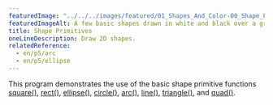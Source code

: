 ```yaml
---
featuredImage: "../../../images/featured/01_Shapes_And_Color-00_Shape_Primitives-thumbnail.png"
featuredImageAlt: A few basic shapes drawn in white and black over a grey background.
title: Shape Primitives
oneLineDescription: Draw 2D shapes.
relatedReference:
  - en/p5/arc
  - en/p5/ellipse
---
```


This program demonstrates the use of the basic shape
primitive functions
<a href="/reference/p5/square/" target="_blank">square()</a>,
<a href="/reference/p5/rect/" target="_blank">rect()</a>,
<a href="/reference/p5/ellipse/" target="_blank">ellipse()</a>,
<a href="/reference/p5/circle/" target="_blank">circle()</a>,
<a href="/reference/p5/arc/" target="_blank">arc()</a>,
<a href="/reference/p5/line/" target="_blank">line()</a>,
<a href="/reference/p5/triangle/" target="_blank">triangle()</a>,
and <a href="/reference/p5/quad/" target="_blank">quad()</a>.